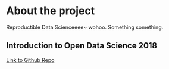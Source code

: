 
# About the project

Reproductible Data Scienceeee~ wohoo. Something something.

## Introduction to Open Data Science 2018

[Link to Github Repo](https://github.com/smooshi/IODS-project)